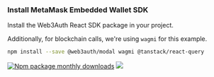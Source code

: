 ### Install MetaMask Embedded Wallet SDK

Install the Web3Auth React SDK package in your project.

Additionally, for blockchain calls, we're using `wagmi` for this example.

```bash npm2yarn
npm install --save @web3auth/modal wagmi @tanstack/react-query
```

[![Npm package monthly downloads](https://badgen.net/npm/dm/@web3auth/modal)](https://www.npmjs.com/package/@web3auth/modal) [![](https://data.jsdelivr.com/v1/package/npm/@web3auth/modal/badge)](https://www.jsdelivr.com/package/npm/@web3auth/modal)
